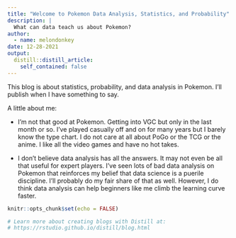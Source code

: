 ```yaml
---
title: "Welcome to Pokemon Data Analysis, Statistics, and Probability"
description: |
  What can data teach us about Pokemon?
author:
  - name: melondonkey
date: 12-28-2021
output:
  distill::distill_article:
    self_contained: false
---
```


This blog is about statistics, probability, and data analysis in Pokemon.  I'll publish when I have something to say.  

A little about me:

 * I'm not that good at Pokemon.  Getting into VGC but only in the last month or so.  I've played casually off and on for many years but I barely know the type chart. I do not care at all about PoGo or the TCG or the anime.  I like all the video games and have no hot takes.  
 
 * I don't believe data analysis has all the answers.  It may not even be all that useful for expert players.  I've seen lots of bad data analysis on Pokemon that reinforces my belief that data science is a puerile discipline.  I'll probably do my fair share of that as well.  However, I do think data analysis can help beginners like me climb the learning curve faster.    


```r
knitr::opts_chunk$set(echo = FALSE)

# Learn more about creating blogs with Distill at:
# https://rstudio.github.io/distill/blog.html

```



